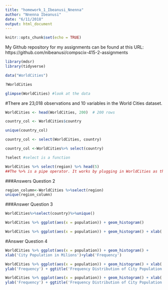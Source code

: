 ```yaml
---
title: "homework_1_Ibeanusi_Nnenna"
author: "Nnenna Ibeanusi"
date: "6/11/2018"
output: html_document
---
```


```r
knitr::opts_chunk$set(echo = TRUE)
```

My Github repository for my assignments can be found at this URL: https://github.com/nibeanusi/compscix-415-2-assignments

```r
library(mdsr)
library(tidyverse)
```

```r
data("WorldCities")
```

```r
?WorldCities
```

```r
glimpse(WorldCities) #look at the data
```

#There are 23,018 observations and 10 variables in the World Cities dataset.


```r
WorldCities <- head(WorldCities, 200)  # 200 rows
```

```r
country_col <- WorldCities$country
```

```r
unique(country_col)
```

```r
country_col <- select(WorldCities, country)
```
```r
country_col <-WorldCities%>% select(country)
```

```r
?select #select is a function
```


```r
WorldCities %>% select(region) %>% head(5)
##The %>% is a pipe operator. It works by plugging in WorldCities as the first argument in the select function - it is equivalent to select(WorldCities, country).
```

###Answers Question 2
```r
region_column<-WorldCities %>%select(region) 
unique(region_column) 
```

###Answer Question 3
```r
WorldCities%>%select(country)%>%unique()
```
```r
WorldCities %>% ggplot(aes(x = population)) + geom_histogram()
```

```r
WorldCities %>% ggplot(aes(x = population)) + geom_histogram() + xlab('City Population')
 ```
 
#Answer Question 4
```r
WorldCities %>% ggplot(aes(x = population)) + geom_histogram() + 
xlab('City Population in Milions')+ylab('Frequency')
 ```

 ```r
WorldCities %>% ggplot(aes(x = population)) + geom_histogram() + xlab('City Population in Milions')+
ylab('Frequency') + ggtitle('Frequency Distribution of City Population')
```
```r
WorldCities %>% ggplot(aes(x = population)) + geom_histogram() + xlab('City Population in Milions')+
ylab('Frequency') + ggtitle('Frequency Distribution of City Population') + theme_bw()
```